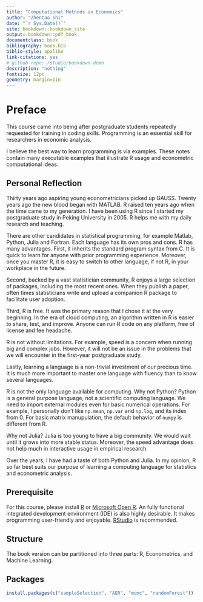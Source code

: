 ```yaml
---
title: "Computational Methods in Economics"
author: "Zhentao Shi"
date: "`r Sys.Date()`"
site: bookdown::bookdown_site
output: bookdown::pdf_book
documentclass: book
bibliography: book.bib
biblio-style: apalike
link-citations: yes
# github-repo: rstudio/bookdown-demo
description: "nothing"
fontsize: 12pt
geometry: margin=1in
---
```


# Preface {-}

This course came into being after postgraduate students repeatedly requested for training in coding skills.
Programming is an essential skill for researchers in economic analysis.

I believe the best way to learn programming is via examples. These notes contain many executable  examples that illustrate R usage and econometric computational ideas.

## Personal Reflection {-}

Thirty years ago aspiring young econometricians picked up GAUSS.
Twenty years ago the new blood began with MATLAB.
R raised ten years ago when the time came to my generation.
I have been using R since I started my postgraduate study in Peking University in 2005. 
R helps me with my daily research and teaching.

There are other candidates in statistical programming, for example Matlab, Python, Julia and Fortran.
Each language has its own pros and cons.
R has many advantages.
First, it inherits the standard program syntax from C. It is quick to learn for anyone with prior programming experience.
Moreover, once you master R, it is easy to switch to other language, if not R, in your workplace in the future.

Second, backed by a vast statistician community, R enjoys a large selection of packages, including the most recent ones.
When they publish a paper, often times statisticians write and upload a companion R package to facilitate user adoption.

Third, R is free.
It was the primary reason that I chose it at the very beginning.
In the era of cloud computing, an algorithm written in R is easier to share, test, and improve.
Anyone can run R code on any platform, free of license and fee headache.

R is not without limitations. For example, speed is a concern when running big and complex jobs.
However, it will not be an issue in the problems that we will encounter in the first-year postgraduate study.

Lastly, learning a language is a non-trivial investment of our precious time.
It is much more important to master one language with fluency than to know several languages.

R is not the only language available for computing. Why not Python? 
Python is a general purpose language, not a scientific computing language. 
We need to import external modules even for basic numerical operations.
For example, I personally don't like `np.mean`, `np.var` and `np.log`, and its index from 0.
For basic matrix manupulation, the default behavior of `numpy` is different from R.

Why not Julia? Julia is too young to have a big community. 
We would wait until it grows into more stable status. 
Moreover, the speed advantage does not help much in interactive usage in empirical research.

Over the years, I have had a taste of both Python and Julia. 
In my opinion, R so far best suits our purpose of learning a computing language for statistics and econometric analysis.

## Prerequisite {-}

For this course, please install [R](http://www.r-project.org/) or  [Microsoft Open R](https://mran.microsoft.com/open).
An fully functional integrated development environment (IDE) is also highly desirable.
It makes programming user-friendly and enjoyable.
[RStudio](http://www.rstudio.com/) is recommended.

## Structure {-}

The book version can be partitioned into three parts: R, Econometrics, and Machine Learning.


## Packages {-}

```r
install.packages(c("sampleSelection", "AER", "mcmc", "randomForest"))
```
